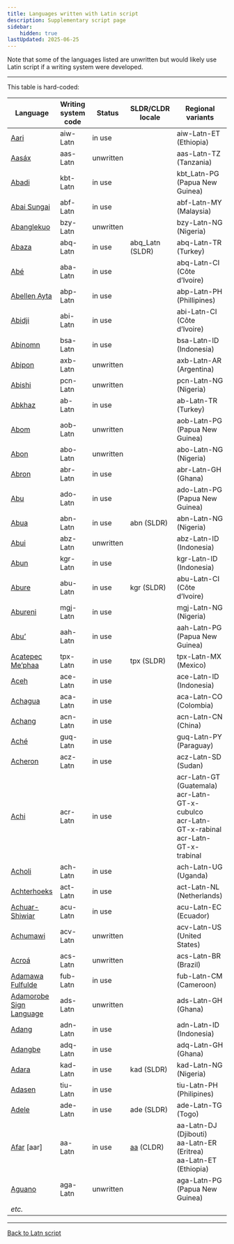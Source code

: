 ```yaml
---
title: Languages written with Latin script
description: Supplementary script page
sidebar:
    hidden: true
lastUpdated: 2025-06-25
---
```



Note that some of the languages listed are unwritten but would likely use Latin script if a writing system were developed.

<WsList script="Latn">

<hr/>

This table is hard-coded:

Language | Writing system<br/>code | Status | SLDR/CLDR<br/>locale | Regional<br/>variants |
-------- | ---------------------- | ------ | ------------------- | -------------------- |
<u>Aari</u> | aiw-Latn | in use | | aiw-Latn-ET (Ethiopia) |
<u>Aasáx</u> | aas-Latn | unwritten | | aas-Latn-TZ (Tanzania) |
<u>Abadi</u> | kbt-Latn | in use | | kbt_Latn-PG (Papua New Guinea) |
<u>Abai Sungai</u> | abf-Latn | in use | | abf-Latn-MY (Malaysia) |
<u>Abanglekuo</u> | bzy-Latn | unwritten | | bzy-Latn-NG (Nigeria) |
<u>Abaza</u> | abq-Latn | in use | abq_Latn (SLDR) | abq-Latn-TR (Turkey) |
<u>Abé</u> | aba-Latn | in use | | abq-Latn-CI (Côte d’Ivoire) |
<u>Abellen Ayta</u> | abp-Latn | in use | | abp-Latn-PH (Phillipines) |
<u>Abidji</u> | abi-Latn | in use | | abi-Latn-CI (Côte d’Ivoire) |
<u>Abinomn</u> | bsa-Latn | in use | | bsa-Latn-ID (Indonesia) |
<u>Abipon</u> | axb-Latn | unwritten | | axb-Latn-AR (Argentina) |
<u>Abishi</u> | pcn-Latn | unwritten | | pcn-Latn-NG (Nigeria) |
<u>Abkhaz</u> | ab-Latn | in use | | ab-Latn-TR (Turkey) |
<u>Abom</u> | aob-Latn | unwritten | | aob-Latn-PG (Papua New Guinea) |
<u>Abon</u> | abo-Latn | unwritten | | abo-Latn-NG (Nigeria) |
<u>Abron</u> | abr-Latn | in use | | abr-Latn-GH (Ghana) |
<u>Abu</u> | ado-Latn | in use | | ado-Latn-PG (Papua New Guinea) |
<u>Abua</u> | abn-Latn | in use | abn (SLDR) | abn-Latn-NG (Nigeria) |
<u>Abui</u> | abz-Latn | unwritten | | abz-Latn-ID (Indonesia) |
<u>Abun</u> | kgr-Latn | in use | | kgr-Latn-ID (Indonesia) |
<u>Abure</u> | abu-Latn | in use | kgr (SLDR) | abu-Latn-CI (Côte d’Ivoire) |
<u>Abureni</u> | mgj-Latn | in use | | mgj-Latn-NG (Nigeria) |
<u>Abu’</u> | aah-Latn | in use | | aah-Latn-PG (Papua New Guinea) |
<u>Acatepec Me’phaa</u> | tpx-Latn | in use | tpx (SLDR) | tpx-Latn-MX (Mexico) |
<u>Aceh</u> | ace-Latn | in use | | ace-Latn-ID (Indonesia) |
<u>Achagua</u> | aca-Latn | in use | | aca-Latn-CO (Colombia) |
<u>Achang</u> | acn-Latn | in use | | acn-Latn-CN (China) |
<u>Aché</u> | guq-Latn | in use | | guq-Latn-PY (Paraguay) |
<u>Acheron</u> | acz-Latn | in use | | acz-Latn-SD (Sudan) |
<u>Achi</u> | acr-Latn | in use | | acr-Latn-GT (Guatemala)<br/>acr-Latn-GT-x-cubulco<br/>acr-Latn-GT-x-rabinal<br/>acr-Latn-GT-x-trabinal |
<u>Acholi</u> | ach-Latn | in use | | ach-Latn-UG (Uganda) |
<u>Achterhoeks</u> | act-Latn | in use | | act-Latn-NL (Netherlands) |
<u>Achuar-Shiwiar</u> | acu-Latn | in use | | acu-Latn-EC (Ecuador) |
<u>Achumawi</u> | acv-Latn | unwritten | | acv-Latn-US (United States) |
<u>Acroá</u> | acs-Latn | unwritten | | acs-Latn-BR (Brazil) |
<u>Adamawa Fulfulde</u> | fub-Latn | in use | | fub-Latn-CM (Cameroon) |
<u>Adamorobe Sign Language</u> | ads-Latn | unwritten | | ads-Latn-GH (Ghana) |
<u>Adang</u> | adn-Latn | in use | | adn-Latn-ID (Indonesia) |
<u>Adangbe</u> | adq-Latn | in use | | adq-Latn-GH (Ghana) |
<u>Adara</u> | kad-Latn | in use | kad (SLDR) | kad-Latn-NG (Nigeria) |
<u>Adasen</u> | tiu-Latn | in use | | tiu-Latn-PH (Philipines) |
<u>Adele</u> | ade-Latn | in use | ade (SLDR) | ade-Latn-TG (Togo) |
<u>Afar</u> \[aar\] | aa-Latn | in use | [aa](https://unicode.org/cldr/charts/47/summary/aa.html) (CLDR) | aa-Latn-DJ (Djibouti)<br/>aa-Latn-ER (Eritrea)<br/>aa-Latn-ET (Ethiopia)|
<u>Aguano</u> | aga-Latn | unwritten | | aga-Latn-PG (Papua New Guinea) |
_etc._ | | |

<hr/>

[Back to Latn script](/scrlang/script-latn)